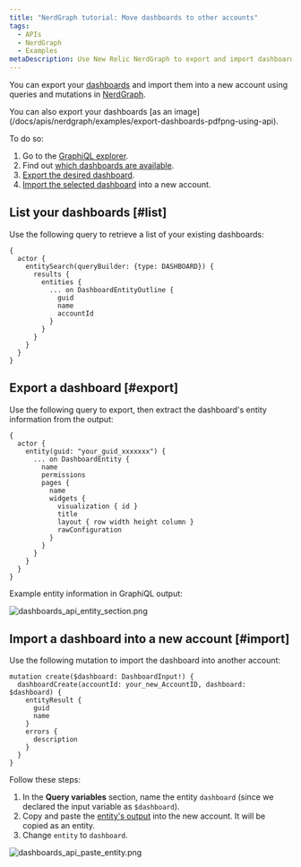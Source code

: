 ```yaml
---
title: "NerdGraph tutorial: Move dashboards to other accounts"
tags:
  - APIs
  - NerdGraph
  - Examples
metaDescription: Use New Relic NerdGraph to export and import dashboards.
---
```




You can export your [dashboards](/docs/query-your-data/explore-query-data/dashboards/introduction-dashboards) and import them into a new account using queries and mutations in [NerdGraph](/docs/apis/nerdgraph/get-started/introduction-new-relic-nerdgraph).

<Callout variant="tip">
  You can also export your dashboards [as an image](/docs/apis/nerdgraph/examples/export-dashboards-pdfpng-using-api).
</Callout>

To do so:

1. Go to the [GraphiQL explorer](https://api.newrelic.com/graphiql).
2. Find out [which dashboards are available](#list).
3. [Export the desired dashboard](#export).
4. [Import the selected dashboard](#import) into a new account.

## List your dashboards [#list]

Use the following query to retrieve a list of your existing dashboards:

```
{
  actor {
    entitySearch(queryBuilder: {type: DASHBOARD}) {
      results {
        entities {
          ... on DashboardEntityOutline {
            guid
            name
            accountId
          }
        }
      }
    }
  }
}
```

## Export a dashboard [#export]

Use the following query to export, then extract the dashboard's entity information from the output:

```
{
  actor {
    entity(guid: "your_guid_xxxxxxx") {
      ... on DashboardEntity {
        name
        permissions
        pages {
          name
          widgets {
            visualization { id }
            title
            layout { row width height column }
            rawConfiguration
          }
        }
      }
    }
  }
}
```

Example entity information in GraphiQL output:

<img
  title="dashboards_api_entity_section.png"
  alt="dashboards_api_entity_section.png"
  src={apisanddataNerdGraphDashboardEntity}
/>

## Import a dashboard into a new account [#import]

Use the following mutation to import the dashboard into another account:

```
mutation create($dashboard: DashboardInput!) {
  dashboardCreate(accountId: your_new_AccountID, dashboard: $dashboard) {
    entityResult {
      guid
      name
    }
    errors {
      description
    }
  }
}
```

Follow these steps:

1. In the **Query variables** section, name the entity `dashboard` (since we declared the input variable as `$dashboard`).
2. Copy and paste the [entity's output](#export) into the new account. It will be copied as an entity.
3. Change `entity` to `dashboard`.

<img
  title="dashboards_api_paste_entity.png"
  alt="dashboards_api_paste_entity.png"
  src={apisanddataNerdGraphDashboardPaste}
/>
